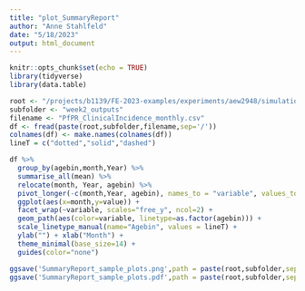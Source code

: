 ```yaml
---
title: "plot_SummaryReport"
author: "Anne Stahlfeld"
date: "5/18/2023"
output: html_document
---
```


```r
knitr::opts_chunk$set(echo = TRUE)
library(tidyverse)
library(data.table)
```

```r
root <- "/projects/b1139/FE-2023-examples/experiments/aew2948/simulation_outputs"
subfolder <- "week2_outputs"
filename <- "PfPR_ClinicalIncidence_monthly.csv"
df <- fread(paste(root,subfolder,filename,sep='/'))
colnames(df) <- make.names(colnames(df))
lineT = c("dotted","solid","dashed")

df %>%
  group_by(agebin,month,Year) %>%
  summarise_all(mean) %>%
  relocate(month, Year, agebin) %>%
  pivot_longer(-c(month,Year, agebin), names_to = "variable", values_to = "value") %>%
  ggplot(aes(x=month,y=value)) +
  facet_wrap(~variable, scales="free_y", ncol=2) +
  geom_path(aes(color=variable, linetype=as.factor(agebin))) +
  scale_linetype_manual(name="Agebin", values = lineT) +
  ylab("") + xlab("Month") +
  theme_minimal(base_size=14) +
  guides(color="none")

ggsave('SummaryReport_sample_plots.png',path = paste(root,subfolder,sep='/'), height = 10)
ggsave('SummaryReport_sample_plots.pdf',path = paste(root,subfolder,sep='/'), height = 10)

```
